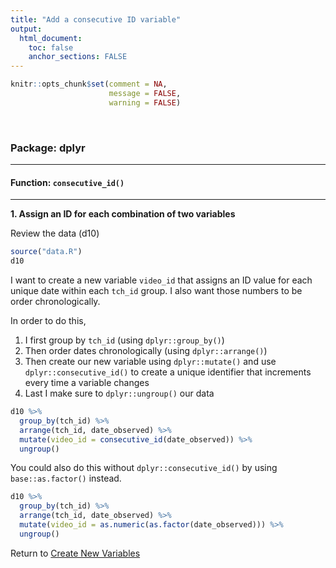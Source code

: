 ```yaml
---
title: "Add a consecutive ID variable"
output: 
  html_document:
    toc: false
    anchor_sections: FALSE
---
```


```r
knitr::opts_chunk$set(comment = NA,
                      message = FALSE,
                      warning = FALSE)
```

<br>

### Package: dplyr

---

#### Function: `consecutive_id()`

---


**1\. Assign an ID for each combination of two variables**

Review the data (d10)

```r

source("data.R")
d10

```

I want to create a new variable `video_id` that assigns an ID value for each unique date within each `tch_id` group. I also want those numbers to be order chronologically.

In order to do this, 

1. I first group by `tch_id` (using `dplyr::group_by()`)  
2. Then order dates chronologically (using `dplyr::arrange()`)  
3. Then create our new variable using `dplyr::mutate()` and use `dplyr::consecutive_id()` to create a unique identifier that increments every time a variable changes  
4. Last I make sure to `dplyr::ungroup()` our data

```r

d10 %>%
  group_by(tch_id) %>%
  arrange(tch_id, date_observed) %>%
  mutate(video_id = consecutive_id(date_observed)) %>%
  ungroup()

```

You could also do this without `dplyr::consecutive_id()` by using `base::as.factor()` instead.

```r

d10 %>%
  group_by(tch_id) %>%
  arrange(tch_id, date_observed) %>%
  mutate(video_id = as.numeric(as.factor(date_observed))) %>%
  ungroup()

```


Return to [Create New Variables](https://github.com/Cghlewis/data-wrangling-functions/wiki/Create New Variables)

